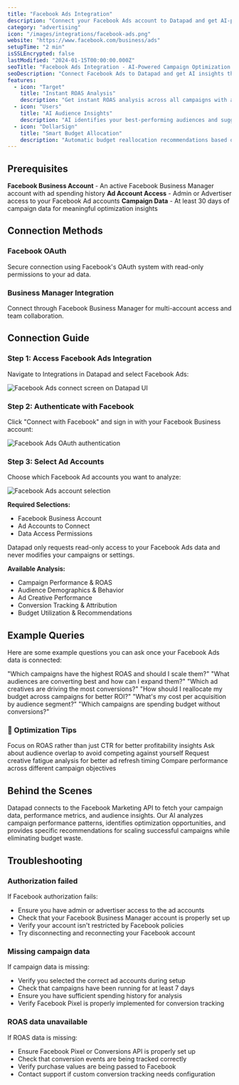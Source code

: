 ```yaml
---
title: "Facebook Ads Integration"
description: "Connect your Facebook Ads account to Datapad and get AI-powered insights that turn ad spend into instant optimization actions."
category: "advertising"
icon: "/images/integrations/facebook-ads.png"
website: "https://www.facebook.com/business/ads"
setupTime: "2 min"
isSSLEncrypted: false
lastModified: "2024-01-15T00:00:00.000Z"
seoTitle: "Facebook Ads Integration - AI-Powered Campaign Optimization | Datapad"
seoDescription: "Connect Facebook Ads to Datapad and get AI insights that tell you exactly which ads to scale, pause, or optimize with specific recommendations."
features:
  - icon: "Target"
    title: "Instant ROAS Analysis"
    description: "Get instant ROAS analysis across all campaigns with actionable next steps and specific optimization recommendations."
  - icon: "Users"
    title: "AI Audience Insights" 
    description: "AI identifies your best-performing audiences and suggests lookalike expansions for scaling success."
  - icon: "DollarSign"
    title: "Smart Budget Allocation"
    description: "Automatic budget reallocation recommendations based on performance trends and ROI analysis."
---
```


## Prerequisites

<FeatureItem>**Facebook Business Account** - An active Facebook Business Manager account with ad spending history</FeatureItem>
<FeatureItem>**Ad Account Access** - Admin or Advertiser access to your Facebook Ad accounts</FeatureItem>
<FeatureItem>**Campaign Data** - At least 30 days of campaign data for meaningful optimization insights</FeatureItem>

## Connection Methods

### Facebook OAuth
Secure connection using Facebook's OAuth system with read-only permissions to your ad data.

### Business Manager Integration
Connect through Facebook Business Manager for multi-account access and team collaboration.

## Connection Guide

### Step 1: Access Facebook Ads Integration

Navigate to Integrations in Datapad and select Facebook Ads:

![Facebook Ads connect screen on Datapad UI](/images/docs/fbads-connect.png)

### Step 2: Authenticate with Facebook

Click "Connect with Facebook" and sign in with your Facebook Business account:

![Facebook Ads OAuth authentication](/images/docs/fbads-oauth.png)

### Step 3: Select Ad Accounts

Choose which Facebook Ad accounts you want to analyze:

![Facebook Ads account selection](/images/docs/fbads-account-select.png)

**Required Selections:**
- Facebook Business Account
- Ad Accounts to Connect
- Data Access Permissions

<InfoItem>Datapad only requests read-only access to your Facebook Ads data and never modifies your campaigns or settings.</InfoItem>

**Available Analysis:**
- Campaign Performance & ROAS
- Audience Demographics & Behavior
- Ad Creative Performance
- Conversion Tracking & Attribution
- Budget Utilization & Recommendations

## Example Queries

Here are some example questions you can ask once your Facebook Ads data is connected:

<StepItem>"Which campaigns have the highest ROAS and should I scale them?"</StepItem>
<StepItem>"What audiences are converting best and how can I expand them?"</StepItem>
<StepItem>"Which ad creatives are driving the most conversions?"</StepItem>
<StepItem>"How should I reallocate my budget across campaigns for better ROI?"</StepItem>
<StepItem>"What's my cost per acquisition by audience segment?"</StepItem>
<StepItem>"Which campaigns are spending budget without conversions?"</StepItem>

### 💬 Optimization Tips

<TipItem>Focus on ROAS rather than just CTR for better profitability insights</TipItem>
<TipItem>Ask about audience overlap to avoid competing against yourself</TipItem>
<TipItem>Request creative fatigue analysis for better ad refresh timing</TipItem>
<TipItem>Compare performance across different campaign objectives</TipItem>

## Behind the Scenes

Datapad connects to the Facebook Marketing API to fetch your campaign data, performance metrics, and audience insights. Our AI analyzes campaign performance patterns, identifies optimization opportunities, and provides specific recommendations for scaling successful campaigns while eliminating budget waste.

## Troubleshooting

### Authorization failed
If Facebook authorization fails:
- Ensure you have admin or advertiser access to the ad accounts
- Check that your Facebook Business Manager account is properly set up
- Verify your account isn't restricted by Facebook policies
- Try disconnecting and reconnecting your Facebook account

### Missing campaign data
If campaign data is missing:
- Verify you selected the correct ad accounts during setup
- Check that campaigns have been running for at least 7 days
- Ensure you have sufficient spending history for analysis
- Verify Facebook Pixel is properly implemented for conversion tracking

### ROAS data unavailable
If ROAS data is missing:
- Ensure Facebook Pixel or Conversions API is properly set up
- Check that conversion events are being tracked correctly
- Verify purchase values are being passed to Facebook
- Contact support if custom conversion tracking needs configuration

